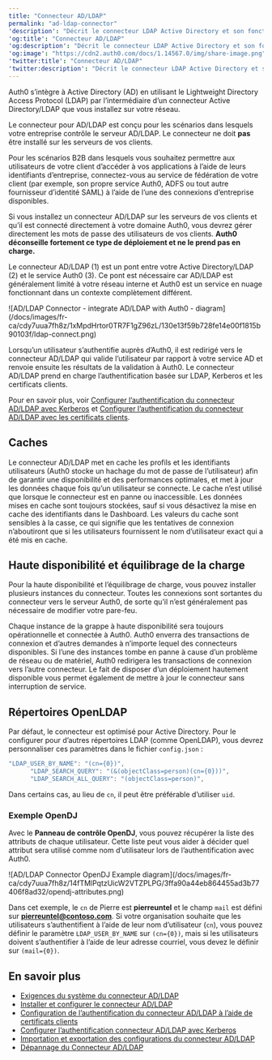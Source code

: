 ---
title: "Connecteur AD/LDAP"
permalink: "ad-ldap-connector"
'description': "Décrit le connecteur LDAP Active Directory et son fonctionnement."
'og:title': "Connecteur AD/LDAP"
'og:description': "Décrit le connecteur LDAP Active Directory et son fonctionnement."
'og:image': "https://cdn2.auth0.com/docs/1.14567.0/img/share-image.png"
'twitter:title': "Connecteur AD/LDAP"
'twitter:description': "Décrit le connecteur LDAP Active Directory et son fonctionnement."
---

Auth0 s’intègre à Active Directory (AD) en utilisant le Lightweight Directory Access Protocol (LDAP) par l’intermédiaire d’un connecteur Active Directory/LDAP que vous installez sur votre réseau.

<Warning>

Le connecteur pour AD/LDAP est conçu pour les scénarios dans lesquels votre entreprise contrôle le serveur AD/LDAP. Le connecteur ne doit **pas** être installé sur les serveurs de vos clients.

Pour les scénarios B2B dans lesquels vous souhaitez permettre aux utilisateurs de votre client d’accéder à vos applications à l’aide de leurs identifiants d’entreprise, connectez-vous au service de fédération de votre client (par exemple, son propre service Auth0, ADFS ou tout autre fournisseur d’identité SAML) à l’aide de l’une des connexions d’entreprise disponibles.

Si vous installez un connecteur AD/LDAP sur les serveurs de vos clients et qu’il est connecté directement à votre domaine Auth0, vous devrez gérer directement les mots de passe des utilisateurs de vos clients. **Auth0 déconseille fortement ce type de déploiement et ne le prend pas en charge.**

</Warning>

Le connecteur AD/LDAP (1) est un pont entre votre Active Directory/LDAP (2) et le service Auth0 (3). Ce pont est nécessaire car AD/LDAP est généralement limité à votre réseau interne et Auth0 est un service en nuage fonctionnant dans un contexte complètement différent.

<Frame>![AD/LDAP Connector - integrate AD/LDAP with Auth0 - diagram](/docs/images/fr-ca/cdy7uua7fh8z/1xMpdHrtor0TR7F1gZ96zL/130e13f59b728fe14e00f1815b90103f/ldap-connect.png)</Frame>

Lorsqu’un utilisateur s’authentifie auprès d’Auth0, il est redirigé vers le connecteur AD/LDAP qui valide l’utilisateur par rapport à votre service AD et renvoie ensuite les résultats de la validation à Auth0. Le connecteur AD/LDAP prend en charge l’authentification basée sur LDAP, Kerberos et les certificats clients.

Pour en savoir plus, voir [Configurer l’authentification du connecteur AD/LDAP avec Kerberos](/docs/docs/fr-ca/authenticate/identity-providers/enterprise-identity-providers/active-directory-ldap/ad-ldap-connector/configure-ad-ldap-connector-with-kerberos) et [Configurer l’authentification du connecteur AD/LDAP avec les certificats clients](/docs/docs/fr-ca/authenticate/identity-providers/enterprise-identity-providers/active-directory-ldap/ad-ldap-connector/configure-ad-ldap-connector-client-certificates).

## Caches

Le connecteur AD/LDAP met en cache les profils et les identifiants utilisateurs (Auth0 stocke un hachage du mot de passe de l’utilisateur) afin de garantir une disponibilité et des performances optimales, et met à jour les données chaque fois qu’un utilisateur se connecte. Le cache n’est utilisé que lorsque le connecteur est en panne ou inaccessible. Les données mises en cache sont toujours stockées, sauf si vous désactivez la mise en cache des identifiants dans le Dashboard. Les valeurs du cache sont sensibles à la casse, ce qui signifie que les tentatives de connexion n’aboutiront que si les utilisateurs fournissent le nom d’utilisateur exact qui a été mis en cache.

## Haute disponibilité et équilibrage de la charge

Pour la haute disponibilité et l’équilibrage de charge, vous pouvez installer plusieurs instances du connecteur. Toutes les connexions sont sortantes du connecteur vers le serveur Auth0, de sorte qu’il n’est généralement pas nécessaire de modifier votre pare-feu.

Chaque instance de la grappe à haute disponibilité sera toujours opérationnelle et connectée à Auth0. Auth0 enverra des transactions de connexion et d’autres demandes à n’importe lequel des connecteurs disponibles. Si l’une des instances tombe en panne à cause d’un problème de réseau ou de matériel, Auth0 redirigera les transactions de connexion vers l’autre connecteur. Le fait de disposer d’un déploiement hautement disponible vous permet également de mettre à jour le connecteur sans interruption de service.

## Répertoires OpenLDAP

Par défaut, le connecteur est optimisé pour Active Directory. Pour le configurer pour d’autres répertoires LDAP (comme OpenLDAP), vous devrez personnaliser ces paramètres dans le fichier `config.json` :

```javascript lines
"LDAP_USER_BY_NAME": "(cn={0})",
      "LDAP_SEARCH_QUERY": "(&(objectClass=person)(cn={0}))",
      "LDAP_SEARCH_ALL_QUERY": "(objectClass=person)",
```

Dans certains cas, au lieu de `cn`, il peut être préférable d’utiliser `uid`.

### Exemple OpenDJ

Avec le **Panneau de contrôle OpenDJ**, vous pouvez récupérer la liste des attributs de chaque utilisateur. Cette liste peut vous aider à décider quel attribut sera utilisé comme nom d’utilisateur lors de l’authentification avec Auth0.

<Frame>![AD/LDAP Connector OpenDJ Example diagram](/docs/images/fr-ca/cdy7uua7fh8z/14fTMlPqtzUicW2VTZPLPG/3ffa90a44eb864455ad3b77406f8ad32/opendj-attributes.png)</Frame>

Dans cet exemple, le `cn` de Pierre est **pierreuntel** et le champ `mail` est défini sur **pierreuntel@contoso.com**. Si votre organisation souhaite que les utilisateurs s’authentifient à l’aide de leur nom d’utilisateur (`cn`), vous pouvez définir le paramètre `LDAP_USER_BY_NAME` sur `(cn={0})`, mais si les utilisateurs doivent s’authentifier à l’aide de leur adresse courriel, vous devez le définir sur `(mail={0})`.

## En savoir plus

* [Exigences du système du connecteur AD/LDAP](/docs/docs/fr-ca/authenticate/identity-providers/enterprise-identity-providers/active-directory-ldap/ad-ldap-connector/ad-ldap-connector-requirements)
* [Installer et configurer le connecteur AD/LDAP](/docs/docs/fr-ca/authenticate/identity-providers/enterprise-identity-providers/active-directory-ldap/ad-ldap-connector/install-configure-ad-ldap-connector)
* [Configuration de l’authentification du connecteur AD/LDAP à l’aide de certificats clients](/docs/docs/fr-ca/authenticate/identity-providers/enterprise-identity-providers/active-directory-ldap/ad-ldap-connector/configure-ad-ldap-connector-client-certificates)
* [Configurer l’authentification connecteur AD/LDAP avec Kerberos](/docs/docs/fr-ca/authenticate/identity-providers/enterprise-identity-providers/active-directory-ldap/ad-ldap-connector/configure-ad-ldap-connector-with-kerberos)
* [Importation et exportation des configurations du connecteur AD/LDAP](/docs/docs/fr-ca/authenticate/identity-providers/enterprise-identity-providers/active-directory-ldap/ad-ldap-connector/import-export-ad-ldap-connector-configs)
* [Dépannage du Connecteur AD/LDAP](/docs/docs/fr-ca/troubleshoot/integration-extensibility-issues/troubleshoot-ad-ldap-connector)